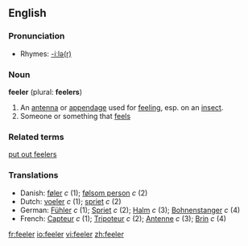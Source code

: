 ==English==

===Pronunciation===
*Rhymes: [[Rhymes:English:-iːlə(r)|-iːlə(r)]]

===Noun===
'''feeler''' (plural: '''feelers''')
# An [[antenna]] or [[appendage]] used for [[feel]]ing, esp. on an [[insect]].
# Someone or something that [[feel]]s

===Related terms===
[[put out feelers]]

===Translations===
{{top}}
*Danish: [[føler]] ''c'' (1); [[følsom person]] ''c'' (2)
*Dutch: [[voeler]] ''c'' (1); [[spriet]] ''c'' (2)
*German: [[Fühler]] ''c'' (1); [[Spriet]] ''c'' (2); [[Halm]] ''c'' (3); [[Bohnenstanger]] ''c'' (4)
*French: [[Capteur]] ''c'' (1); [[Tripoteur]] ''c'' (2); [[Antenne]] ''c'' (3); [[Brin]] ''c'' (4)

[[fr:feeler]]
[[io:feeler]]
[[vi:feeler]]
[[zh:feeler]]
